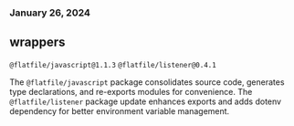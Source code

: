 ### January 26, 2024

## wrappers

`@flatfile/javascript@1.1.3`
`@flatfile/listener@0.4.1`

The `@flatfile/javascript` package consolidates source code, generates type declarations, and re-exports modules for convenience. The `@flatfile/listener` package update enhances exports and adds dotenv dependency for better environment variable management.
